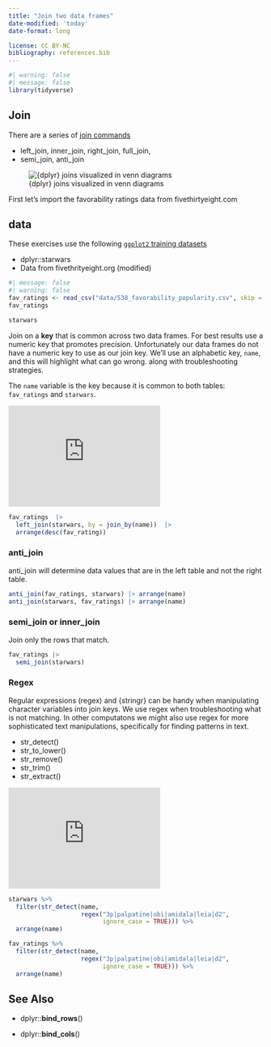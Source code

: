 ```yaml
---
title: "Join two data frames"
date-modified: 'today'
date-format: long

license: CC BY-NC  
bibliography: references.bib
---
```


```r
#| warning: false
#| message: false
library(tidyverse)
```

## Join

There are a series of [join commands](https://dplyr.tidyverse.org/reference/index.html#section-two-table-verbs)

-   left_join, inner_join, right_join, full_join,
-   semi_join, anti_join

![{dplyr} joins visualized in venn diagrams](images/join_diagram.png)

First let's import the favorability ratings data from fivethirtyeight.com

## data

These exercises use the following [`ggplot2` training datasets](https://ggplot2.tidyverse.org/reference/index.html#section-data)

-   dplyr::starwars
-   Data from fivethrityeight.org (modified)

```r
#| message: false
#| warning: false
fav_ratings <- read_csv("data/538_favorability_popularity.csv", skip = 11)
fav_ratings
```

```r
starwars
```

Join on a **key** that is common across two data frames. For best results use a numeric key that promotes precision. Unfortunately our data frames do not have a numeric key to use as our join key. We'll use an alphabetic key, `name`, and this will highlight what can go wrong. along with troubleshooting strategies.

The `name` variable is the key because it is common to both tables: `fav_ratings` and `starwars`.

::: column-margin
```{=html}
<iframe width="300" height="200" src="https://www.youtube.com/embed/GJUcnEV_6O0" title="YouTube video player" frameborder="0" allow="accelerometer; autoplay; clipboard-write; encrypted-media; gyroscope; picture-in-picture; web-share" allowfullscreen></iframe>
```
:::

```r
fav_ratings  |>  
  left_join(starwars, by = join_by(name))  |> 
  arrange(desc(fav_rating))
```

### anti_join

anti_join will determine data values that are in the left table and not the right table.

```r
anti_join(fav_ratings, starwars) |> arrange(name)
anti_join(starwars, fav_ratings) |> arrange(name)
```

### semi_join or inner_join

Join only the rows that match.

```r
fav_ratings |> 
  semi_join(starwars)
```

### Regex

Regular expressions (regex) and {stringr} can be handy when manipulating character variables into join keys. We use regex when troubleshooting what is not matching. In other computatons we might also use regex for more sophisticated text manipulations, specifically for finding patterns in text.

-   str_detect()
-   str_to_lower()
-   str_remove()
-   str_trim()
-   str_extract()

::: column-margin
```{=html}
<iframe width="300" height="200" src="https://www.youtube.com/embed/UCrYhpGT_B0" title="YouTube video player" frameborder="0" allow="accelerometer; autoplay; clipboard-write; encrypted-media; gyroscope; picture-in-picture; web-share" allowfullscreen></iframe>
```
:::

```r
starwars %>% 
  filter(str_detect(name, 
                    regex("3p|palpatine|obi|amidala|leia|d2", 
                          ignore_case = TRUE))) %>% 
  arrange(name)
```

```r
fav_ratings %>% 
  filter(str_detect(name, 
                    regex("3p|palpatine|obi|amidala|leia|d2", 
                          ignore_case = TRUE))) %>% 
  arrange(name)
```

## See Also

-   dplyr::**bind_rows**()

-   dplyr::**bind_cols**()
